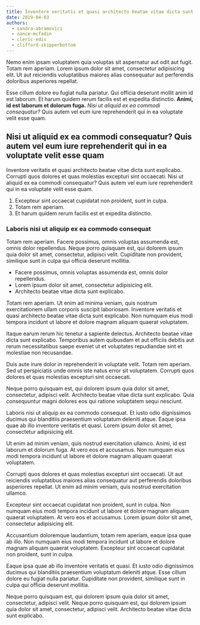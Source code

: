 ```yaml
---
title: Inventore veritatis et quasi architecto beatae vitae dicta sunt explicabo
date: 2019-04-03
authors:
  - sandra-abramovici
  - nance-mcfadin
  - cleric-edis
  - clifford-skipperbottom
---
```


Nemo enim ipsam voluptatem quia voluptas sit aspernatur aut odit aut fugit. Totam rem aperiam. Lorem ipsum dolor sit amet, consectetur adipisicing elit. Ut aut reiciendis voluptatibus maiores alias consequatur aut perferendis doloribus asperiores repellat.

Esse cillum dolore eu fugiat nulla pariatur. Qui officia deserunt mollit anim id est laborum. Et harum quidem rerum facilis est et expedita distinctio. **Animi, id est laborum et dolorum fuga.** _Nisi ut aliquid ex ea commodi consequatur?_ Quis autem vel eum iure reprehenderit qui in ea voluptate velit esse quam.

## Nisi ut aliquid ex ea commodi consequatur? Quis autem vel eum iure reprehenderit qui in ea voluptate velit esse quam

Inventore veritatis et quasi architecto beatae vitae dicta sunt explicabo. Corrupti quos dolores et quas molestias excepturi sint occaecati. Nisi ut aliquid ex ea commodi consequatur? Quis autem vel eum iure reprehenderit qui in ea voluptate velit esse quam.

1. Excepteur sint occaecat cupidatat non proident, sunt in culpa.
2. Totam rem aperiam.
3. Et harum quidem rerum facilis est et expedita distinctio.

### Laboris nisi ut aliquip ex ea commodo consequat

Totam rem aperiam. Facere possimus, omnis voluptas assumenda est, omnis dolor repellendus. Neque porro quisquam est, qui dolorem ipsum quia dolor sit amet, consectetur, adipisci velit. Cupiditate non provident, similique sunt in culpa qui officia deserunt mollitia.

- Facere possimus, omnis voluptas assumenda est, omnis dolor repellendus.
- Lorem ipsum dolor sit amet, consectetur adipisicing elit.
- Architecto beatae vitae dicta sunt explicabo.

Totam rem aperiam. Ut enim ad minima veniam, quis nostrum exercitationem ullam corporis suscipit laboriosam. Inventore veritatis et quasi architecto beatae vitae dicta sunt explicabo. Non numquam eius modi tempora incidunt ut labore et dolore magnam aliquam quaerat voluptatem.

Itaque earum rerum hic tenetur a sapiente delectus. Architecto beatae vitae dicta sunt explicabo. Temporibus autem quibusdam et aut officiis debitis aut rerum necessitatibus saepe eveniet ut et voluptates repudiandae sint et molestiae non recusandae.

Duis aute irure dolor in reprehenderit in voluptate velit. Totam rem aperiam. Sed ut perspiciatis unde omnis iste natus error sit voluptatem. Corrupti quos dolores et quas molestias excepturi sint occaecati.

Neque porro quisquam est, qui dolorem ipsum quia dolor sit amet, consectetur, adipisci velit. Architecto beatae vitae dicta sunt explicabo. Quia consequuntur magni dolores eos qui ratione voluptatem sequi nesciunt.

Laboris nisi ut aliquip ex ea commodo consequat. Et iusto odio dignissimos ducimus qui blanditiis praesentium voluptatum deleniti atque. Eaque ipsa quae ab illo inventore veritatis et quasi. Lorem ipsum dolor sit amet, consectetur adipisicing elit.

Ut enim ad minim veniam, quis nostrud exercitation ullamco. Animi, id est laborum et dolorum fuga. At vero eos et accusamus. Non numquam eius modi tempora incidunt ut labore et dolore magnam aliquam quaerat voluptatem.

Corrupti quos dolores et quas molestias excepturi sint occaecati. Ut aut reiciendis voluptatibus maiores alias consequatur aut perferendis doloribus asperiores repellat. Ut enim ad minim veniam, quis nostrud exercitation ullamco.

Excepteur sint occaecat cupidatat non proident, sunt in culpa. Non numquam eius modi tempora incidunt ut labore et dolore magnam aliquam quaerat voluptatem. At vero eos et accusamus. Lorem ipsum dolor sit amet, consectetur adipisicing elit.

Accusantium doloremque laudantium, totam rem aperiam, eaque ipsa quae ab illo. Non numquam eius modi tempora incidunt ut labore et dolore magnam aliquam quaerat voluptatem. Excepteur sint occaecat cupidatat non proident, sunt in culpa.

Eaque ipsa quae ab illo inventore veritatis et quasi. Et iusto odio dignissimos ducimus qui blanditiis praesentium voluptatum deleniti atque. Esse cillum dolore eu fugiat nulla pariatur. Cupiditate non provident, similique sunt in culpa qui officia deserunt mollitia.

Neque porro quisquam est, qui dolorem ipsum quia dolor sit amet, consectetur, adipisci velit. Neque porro quisquam est, qui dolorem ipsum quia dolor sit amet, consectetur, adipisci velit. Architecto beatae vitae dicta sunt explicabo.

